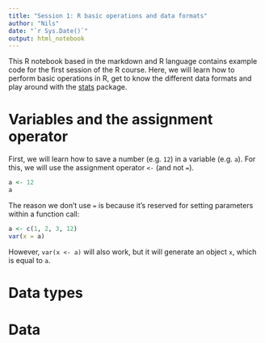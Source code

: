 ```yaml
---
title: "Session 1: R basic operations and data formats"
author: "Nils"
date: "`r Sys.Date()`"
output: html_notebook
---
```


This R notebook based in the markdown and R language contains example code for the first session of the R course.
Here, we will learn how to perform basic operations in R, get to know the different data formats and play around with the [stats](https://stat.ethz.ch/R-manual/R-devel/library/stats/html/00Index.html) package.

# Variables and the assignment operator

First, we will learn how to save a number (e.g. `12`) in a variable (e.g. `a`).
For this, we will use the assignment operator `<-` (and not `=`).

```r
a <- 12
a
```

The reason we don't use `=` is because it's reserved for setting parameters within a function call:

```r
a <- c(1, 2, 3, 12)
var(x = a)
```

However, `var(x <- a)` will also work, but it will generate an object `x`, which is equal to `a`.

# Data types

# Data 

